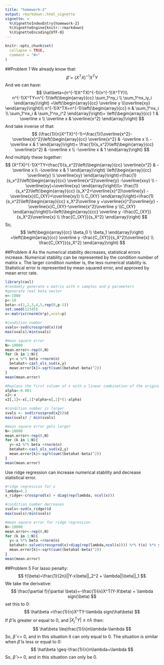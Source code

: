 ```yaml
---
title: "homework-2"
output: rmarkdown::html_vignette
vignette: >
  %\VignetteIndexEntry{homework-2}
  %\VignetteEngine{knitr::rmarkdown}
  %\VignetteEncoding{UTF-8}
---
```


```r
knitr::opts_chunk$set(
  collapse = TRUE,
  comment = "#>"
)
```

##Problem 1
We already know that:
$$
\hat\beta=(X^TX)^{-1}X^TY
$$
And we can have:
$$
\hat\beta=(n^{-1}X^TX)^{-1}(n^{-1}X^TY)\\
n^{-1}X^TY=n^{-1}\left(\begin{array}{cc} 
\sum_1^ny_i \\
\sum_1^nx_iy_i \end{array}\right)
=\left(\begin{array}{cc} \overline y \\\overline{xy} \end{array}\right)\\
n^{-1}X^TX=n^{-1}\left(\begin{array}{cc} 
n & \sum_1^nx_i \\ \sum_1^nx_i & \sum_1^nx_i^2 \end{array}\right)=
\left(\begin{array}{cc} 
1 & \overline x \\
\overline x & \overline{x^2} \end{array}\right)
$$
And take inverse of that:
$$
(\frac{1}{n}X^TX)^{-1}=\frac{1}{\overline{x^2}-\overline{x}^2}\left(\begin{array}{cc} 
\overline{x^2} & -\overline x \\ -\overline x & 1 \end{array}\right)=
\frac{1}{s_x^2}\left(\begin{array}{cc} 
\overline{x^2} & -\overline x \\
-\overline x & 1 \end{array}\right)
$$
And multiply these together:
$$
(X^TX)^{-1}X^TY=\frac{1}{s_x^2}\left(\begin{array}{cc} 
\overline{x^2} & -\overline x \\
-\overline x & 1 \end{array}\right)
\left(\begin{array}{cc} 
\overline{y} \\
\overline{xy} \end{array}\right)=\frac{1}{s_x^2}\left(\begin{array}{cc} 
\overline{x^2}\overline{y} -\overline{xxy} \\
-\overline{xy}+\overline{xy} \end{array}\right)\\=
\frac{1}{s_x^2}\left(\begin{array}{cc} 
(s_X^2+\overline{x}^2)\overline{y} -\overline{x}(C_{XY}+\overline{xy}) \\
C_{XY} \end{array}\right)=\frac{1}{s_x^2}\left(\begin{array}{cc} 
s_X^2\overline y +\overline{x}^2\overline{y} -\overline{x}C_{XY}-\overline{x^2}\overline y \\C_{XY} \end{array}\right)\\=\left(\begin{array}{cc} 
\overline y -\frac{C_{XY}}{s_X^2}\overline{x} \\ \frac{C_{XY}}{s_X^2} \end{array}\right)
$$
So,
$$
\left(\begin{array}{cc} 
\beta_0 \\ \beta_1 \end{array}\right)
=\left(\begin{array}{cc} 
\overline y -\frac{C_{XY}}{s_X^2}\overline{x} \\ \frac{C_{XY}}{s_X^2} \end{array}\right)
$$


##Problem 4
As the numerical stability decreases, statistical errors increase.
Numerical stability can be represented by the condition number of matrix x. The larger condition number is, the less numerical stability is.
Statistical error is represented by mean squared error, and approxed by mean error rate.

```r
library(casl)
#randomly generate x matrix with n samples and p parameters
#generate real beta vector
n<-1000
p<-10
beta<-c(1,2,3,4,5,rep(0,p-5))
set.seed(12345)
x<-matrix(rnorm(n*p),ncol=p)

#condition number
svals<-svd(crossprod(x))$d
max(svals)/min(svals)

#mean square error
N<-10000
mean.error<-rep(0,N)
for (k in 1:N){
  y<-x %*% beta +rnorm(n)
  betahat<-casl_ols_svd(x,y)
  mean.error[k]<-sqrt(sum((betahat-beta)^2))
}
mean(mean.error)

#Replace the first column of x with a linear combination of the original first column and the second column.
alpha<-0.001
x2<-x
x2[,1]<-x[,1]*alpha+x[,2]*(1-alpha)

#condition number is larger
svals <- svd(crossprod(x2))$d
max(svals) / min(svals)

#mean square error gets larger
N<-10000
mean.error<-rep(0,N)
for (k in 1:N){
  y<-x2 %*% beta +rnorm(n)
  betahat<-casl_ols_svd(x2,y)
  mean.error[k]<-sqrt(sum((betahat-beta)^2))
}
mean(mean.error)
```

Use ridge regression can increase numerical stability and decrease statistical error.
```r
#ridge regression for x
lambda=0.1
x_ridge<-crossprod(x) + diag(rep(lambda, ncol(x)))

#condition number decreases
svals<-svd(x_ridge)$d
max(svals)/min(svals)

#mean square error for ridge regression
N<-10000
mean.error<-rep(0,N)
for (k in 1:N){
  y<-x %*% beta +rnorm(n)
  betahat<-solve(crossprod(x)+diag(rep(lambda,ncol(x)))) %*% t(x) %*% y
  mean.error[k]<-sqrt(sum((betahat-beta)^2))
}
mean(mean.error)
```


##Problem 5
For lasso penalty:
$$
f(\beta)=\frac{1}{2n}||Y-x\beta||_2^2 + \lambda||\beta||_1
$$
We take the derivative:
$$
\frac{\partial f}{\partial \beta}=-\frac{1}{n}X^T(Y-X\beta) + \lambda sign(\beta)
$$
set this to 0:
$$
\hat\beta =\frac{1}{n}X^TY-\lambda sign(\hat\beta)
$$
If $\hat\beta$ is greater or equal to 0, and $|X_j^TY|\leq n\lambda$ then:
$$
\hat\beta \leq\frac{1}{n}n\lambda-\lambda
$$
So, $\hat\beta$ <= 0, and in this situation it can only equal to 0. 
The situation is similar when $\hat\beta$ is less or equal to 0:
$$
\hat\beta \geq-\frac{1}{n}n\lambda+\lambda
$$
So, $\hat\beta$ >= 0, and in this situation can only be 0.
